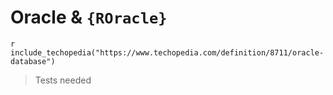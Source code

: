 # Oracle & `{ROracle}` 

`r include_techopedia("https://www.techopedia.com/definition/8711/oracle-database")`

> Tests needed